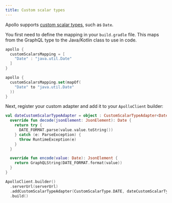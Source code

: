 ```yaml
---
title: Custom scalar types
---
```



Apollo supports [custom scalar types](https://www.apollographql.com/docs/apollo-server/schema/scalars-enums/), such as `Date`.

You first need to define the mapping in your `build.gradle` file. This maps from the GraphQL type to the Java/Kotlin class to use in code.

<MultiCodeBlock>

```groovy
apollo {
  customScalarsMapping = [
    "Date" : "java.util.Date"
  ]
}
```

```kotlin
apollo {
  customScalarsMapping.set(mapOf(
    "Date" to "java.util.Date"
  ))
}
```

</MultiCodeBlock>

Next, register your custom adapter and add it to your `ApolloClient` builder:

```kotlin
val dateCustomScalarTypeAdapter = object : CustomScalarTypeAdapter<Date> {
  override fun decode(jsonElement: JsonElement): Date {
    return try {
      DATE_FORMAT.parse(value.value.toString())
    } catch (e: ParseException) {
      throw RuntimeException(e)
    }
  }

  override fun encode(value: Date): JsonElement {
    return GraphQLString(DATE_FORMAT.format(value))
  }
}

ApolloClient.builder()
  .serverUrl(serverUrl)
  .addCustomScalarTypeAdapter(CustomScalarType.DATE, dateCustomScalarTypeAdapter)
  .build()
```
